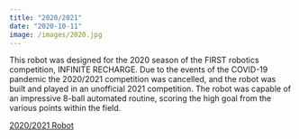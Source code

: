 ```yaml
---
title: "2020/2021"
date: "2020-10-11"
image: /images/2020.jpg
---
```


This robot was designed for the 2020 season of the FIRST robotics competition, INFINITE RECHARGE.
Due to the events of the COVID-19 pandemic the 2020/2021 competition was cancelled, and the robot was built and played in an unofficial 2021 competition.
The robot was capable of an impressive 8-ball automated routine, scoring the high goal from the various points within the field. 

[2020/2021 Robot](https://youtu.be/cwu0JrHRFa0?si=zq1e4hjrvWORHrZZ)